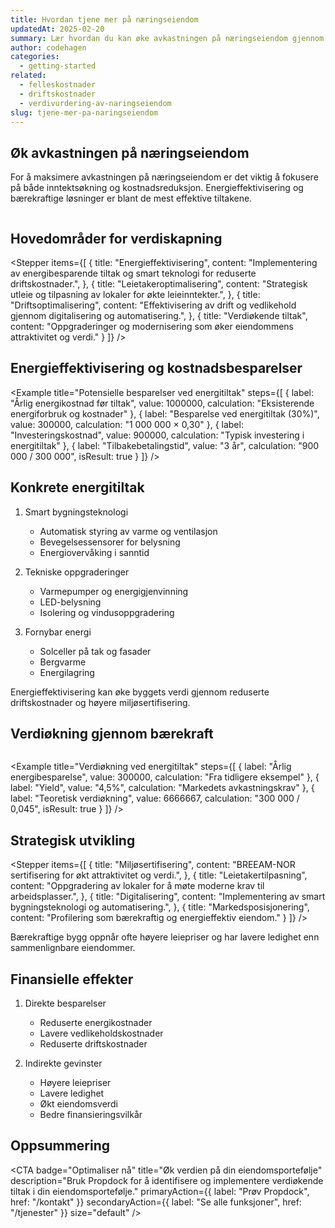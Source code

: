 ```yaml
---
title: Hvordan tjene mer på næringseiendom
updatedAt: 2025-02-20
summary: Lær hvordan du kan øke avkastningen på næringseiendom gjennom energieffektivisering, optimalisering av drift og strategisk utvikling.
author: codehagen
categories:
  - getting-started
related:
  - felleskostnader
  - driftskostnader
  - verdivurdering-av-naringseiendom
slug: tjene-mer-pa-naringseiendom
---
```


## Øk avkastningen på næringseiendom

For å maksimere avkastningen på næringseiendom er det viktig å fokusere på både inntektsøkning og kostnadsreduksjon. Energieffektivisering og bærekraftige løsninger er blant de mest effektive tiltakene.

<Math 
  formula="\text{Netto avkastning} = \frac{\text{Leieinntekter} - \text{Driftskostnader}}{\text{Investert kapital}} \times 100"
  description="Grunnleggende formel for beregning av avkastning"
/>

## Hovedområder for verdiskapning

<Stepper
  items={[
    {
      title: "Energieffektivisering",
      content: "Implementering av energibesparende tiltak og smart teknologi for reduserte driftskostnader.",
    },
    {
      title: "Leietakeroptimalisering",
      content: "Strategisk utleie og tilpasning av lokaler for økte leieinntekter.",
    },
    {
      title: "Driftsoptimalisering",
      content: "Effektivisering av drift og vedlikehold gjennom digitalisering og automatisering.",
    },
    {
      title: "Verdiøkende tiltak",
      content: "Oppgraderinger og modernisering som øker eiendommens attraktivitet og verdi."
    }
  ]}
/>

## Energieffektivisering og kostnadsbesparelser

<Example
  title="Potensielle besparelser ved energitiltak"
  steps={[
    {
      label: "Årlig energikostnad før tiltak",
      value: 1000000,
      calculation: "Eksisterende energiforbruk og kostnader"
    },
    {
      label: "Besparelse ved energitiltak (30%)",
      value: 300000,
      calculation: "1 000 000 × 0,30"
    },
    {
      label: "Investeringskostnad",
      value: 900000,
      calculation: "Typisk investering i energitiltak"
    },
    {
      label: "Tilbakebetalingstid",
      value: "3 år",
      calculation: "900 000 / 300 000",
      isResult: true
    }
  ]}
/>

## Konkrete energitiltak

1. Smart bygningsteknologi
   - Automatisk styring av varme og ventilasjon
   - Bevegelsessensorer for belysning
   - Energiovervåking i sanntid

2. Tekniske oppgraderinger
   - Varmepumper og energigjenvinning
   - LED-belysning
   - Isolering og vindusoppgradering

3. Fornybar energi
   - Solceller på tak og fasader
   - Bergvarme
   - Energilagring

<Note variant="info">
  Energieffektivisering kan øke byggets verdi gjennom reduserte driftskostnader og høyere miljøsertifisering.
</Note>

## Verdiøkning gjennom bærekraft

<Math 
  formula="\text{Verdiøkning} = \frac{\text{Årlig besparelse}}{\text{Yield}} \times 100"
  description="Formel for beregning av verdiøkning basert på kostnadsreduksjon"
/>

<Example
  title="Verdiøkning ved energitiltak"
  steps={[
    {
      label: "Årlig energibesparelse",
      value: 300000,
      calculation: "Fra tidligere eksempel"
    },
    {
      label: "Yield",
      value: "4,5%",
      calculation: "Markedets avkastningskrav"
    },
    {
      label: "Teoretisk verdiøkning",
      value: 6666667,
      calculation: "300 000 / 0,045",
      isResult: true
    }
  ]}
/>

## Strategisk utvikling

<Stepper
  items={[
    {
      title: "Miljøsertifisering",
      content: "BREEAM-NOR sertifisering for økt attraktivitet og verdi.",
    },
    {
      title: "Leietakertilpasning",
      content: "Oppgradering av lokaler for å møte moderne krav til arbeidsplasser.",
    },
    {
      title: "Digitalisering",
      content: "Implementering av smart bygningsteknologi og automatisering.",
    },
    {
      title: "Markedsposisjonering",
      content: "Profilering som bærekraftig og energieffektiv eiendom."
    }
  ]}
/>

<Note variant="success">
  Bærekraftige bygg oppnår ofte høyere leiepriser og har lavere ledighet enn sammenlignbare eiendommer.
</Note>

## Finansielle effekter

1. Direkte besparelser
   - Reduserte energikostnader
   - Lavere vedlikeholdskostnader
   - Reduserte driftskostnader

2. Indirekte gevinster
   - Høyere leiepriser
   - Lavere ledighet
   - Økt eiendomsverdi
   - Bedre finansieringsvilkår

## Oppsummering

<Summary
  title="Nøkkelpunkter for økt avkastning"
  points={[
    {
      title: "Energieffektivisering",
      description: "Betydelige kostnadsbesparelser og verdiøkning",
      iconName: "barChart"
    },
    {
      title: "Bærekraft",
      description: "Økt attraktivitet og konkurransefortrinn",
      iconName: "scales"
    },
    {
      title: "Digitalisering",
      description: "Effektiv drift og bedre brukeropplevelse",
      iconName: "lineChart"
    },
    {
      title: "Verdiskapning",
      description: "Langsiktig verdiøkning gjennom strategisk utvikling",
      iconName: "lightbulb"
    }
  ]}
/>

<CTA
  badge="Optimaliser nå"
  title="Øk verdien på din eiendomsportefølje"
  description="Bruk Propdock for å identifisere og implementere verdiøkende tiltak i din eiendomsportefølje."
  primaryAction={{
    label: "Prøv Propdock",
    href: "/kontakt"
  }}
  secondaryAction={{
    label: "Se alle funksjoner",
    href: "/tjenester"
  }}
  size="default"
/> 